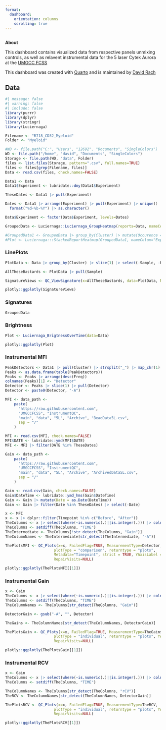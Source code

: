 ```yaml
---
format:
  dashboard:
    orientation: columns
    scrolling: true
---
```


## {.sidebar}

**About**

This dashboard contains visualized data from respective panels unmixing controls, as well as relavent instrumental data for the 5 laser Cytek Aurora at the [UMGCC FCSS](https://umgccfcss.github.io/InstrumentQC/)

This dashboard was created with [Quarto](https://quarto.org/) and is maintained by [David Rach](https://github.com/DavidRach)

## Data

```r
#| message: false
#| warning: false
#| include: false
library(purrr)
library(dplyr)
library(stringr)
library(Luciernaga)
```

```r
Filename <- "R718_CD32_Myeloid"
Folder <- "Myeloid"

#WD <- file.path("C:", "Users", "12692", "Documents", "SingleColors")
WD <- file.path("/home", "david", "Documents", "SingleColors")
Storage <- file.path(WD, "data", Folder)
files <- list.files(Storage, pattern=".csv", full.names=TRUE)
files <- files[grep(Filename, files)]
Data <- read.csv(files, check.names=FALSE)
```

```r
Data1 <- Data
Data1$Experiment <- lubridate::dmy(Data1$Experiment)

TheseDates <- Data1 |> pull(Experiment)

Dates <- Data1 |> arrange(Experiment) |> pull(Experiment) |> unique() |> 
  format("%d-%b-%Y") |> as.character()

Data$Experiment <- factor(Data$Experiment, levels=Dates)

GroupedData <- Luciernaga::Luciernaga_GroupHeatmap(reports=Data, nameColumn="Experiment", cutoff=0.05, returntype="plot")

#GroupedData1 <- GroupedData |> group_by(Cluster) |> mutate(Occurence = n()) |> filter(Occurence > 3)
#Plot <- Luciernaga:::StackedReportHeatmap(GroupedData1, nameColum="Experiment")
```

### LinePlots

```r
PlotData <- Data |> group_by(Cluster) |> slice(1) |> select(-Sample, -Experiment, -Condition, -Count) |> rename(Sample=Cluster) |> ungroup()

AllTheseBastards <- PlotData |> pull(Sample)

SignatureViews <- QC_ViewSignature(x=AllTheseBastards, data=PlotData, Normalize=TRUE)
```

```r
plotly::ggplotly(SignatureViews)
```

### Signatures

```r
GroupedData
```

### Brightness

```r
Plot <- Luciernaga_BrigtnessOverTime(data=Data)
```

```r
plotly::ggplotly(Plot)
```

### Instrumental MFI

```r
PeakDetectors <- Data1 |> pull(Cluster) |> strsplit("_") |> map_chr(1)
Peaks <- as.data.frame(table(PeakDetectors))
Peaks <- Peaks |> arrange(desc(Freq))
colnames(Peaks)[1] <- "Detector"
Detector <- Peaks |> slice(1) |> pull(Detector)
Detector <- paste0(Detector, "-A")

MFI <- data_path <-                                                
    paste(                                                  
      "https://raw.githubusercontent.com",                  
      "UMGCCFCSS", "InstrumentQC",                   
      "main", "data", "5L", "Archive", "BeadData5L.csv",                              
      sep = "/"                                             
    )

MFI <- read.csv(MFI, check.names=FALSE)
MFI$DATE <- lubridate::ymd(MFI$DATE)
MFI <- MFI |> filter(DATE %in% TheseDates)

Gain <- data_path <-                                                
    paste(                                                  
      "https://raw.githubusercontent.com",                  
      "UMGCCFCSS", "InstrumentQC",                   
      "main", "data", "5L", "Archive", "ArchivedData5L.csv",                              
      sep = "/"                                             
    ) 

Gain <- read.csv(Gain, check.names=FALSE)
Gain$DateTime <- lubridate::ymd_hms(Gain$DateTime)
Gain <- Gain |> mutate(Date = as.Date(DateTime))
Gain <- Gain |> filter(Date %in% TheseDates) |> select(-Date)
```

```r
x <- MFI
x <- x |> dplyr::filter(Timepoint %in% c("Before", "After"))
TheColumns <- x |> select(where(~is.numeric(.)||is.integer(.))) |> colnames()
TheColumns <- setdiff(TheColumns, "TIME")
TheIntermediate <- TheColumns[!str_detect(TheColumns, "Gain")]
TheColumnNames <- TheIntermediate[str_detect(TheIntermediate, "-A")]

ThePlotsMFI <- QC_Plots(x=x, FailedFlag=TRUE, MeasurementType=Detector,
                      plotType = "comparison", returntype = "plots",
                      Metadata="Timepoint", strict = TRUE, YAxisLabel = "MFI",
                      RepairVisits=NULL)
```

```r
plotly::ggplotly(ThePlotsMFI[[1]])
```

### Instrumental Gain

```r
x <- Gain
TheColumns <- x |> select(where(~is.numeric(.)||is.integer(.))) |> colnames()
TheColumns <- setdiff(TheColumns, "TIME")
TheColumnNames <- TheColumns[str_detect(TheColumns, "Gain")]

DetectorGain <- gsub("-A", "", Detector)

TheGains <- TheColumnNames[str_detect(TheColumnNames, DetectorGain)]

ThePlotsGain <- QC_Plots(x=x, FailedFlag=TRUE, MeasurementType=TheGains,
                      plotType = "individual", returntype = "plots", YAxisLabel = "Gain",
                      RepairVisits=NULL)
```

```r
plotly::ggplotly(ThePlotsGain[[1]])
```

### Instrumental RCV

```r
x <- Gain
TheColumns <- x |> select(where(~is.numeric(.)||is.integer(.))) |> colnames()
TheColumns <- setdiff(TheColumns, "TIME")

TheColumnNames <- TheColumns[str_detect(TheColumns, "rCV")]
TheRCV <- TheColumnNames[str_detect(TheColumnNames, DetectorGain)]

ThePlotsRCV <- QC_Plots(x=x, FailedFlag=TRUE, MeasurementType=TheRCV,
                      plotType = "individual", returntype = "plots", YAxisLabel = "%rCV",
                      RepairVisits=NULL)
```

```r
plotly::ggplotly(ThePlotsRCV[[1]])
```




